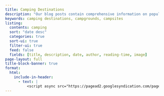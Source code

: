```yaml
---
title: Camping Destinations
description: "Our blog posts contain comprehensive information on popular camping desitnations."
keywords: camping destinations, campgrounds, campsites
listing:
  contents: camping
  sort: "date desc"
  categories: true
  sort-ui: true
  filter-ui: true
  feed: false
  fields: [title, description, date, author, reading-time, image]
page-layout: full
title-block-banner: true
format: 
  html:
    include-in-header: 
      - text: |
          <script async src="https://pagead2.googlesyndication.com/pagead/js/adsbygoogle.js?client=ca-pub-2310816379007310"     crossorigin="anonymous"></script>
---
```

